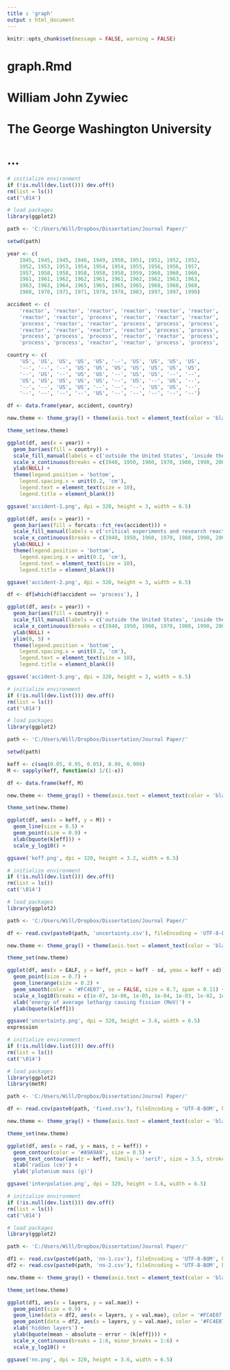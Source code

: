 ```yaml
---
title : 'graph'
output : html_document
---
```


```r

knitr::opts_chunk$set(message = FALSE, warning = FALSE)

```

# graph.Rmd
#
# William John Zywiec
# The George Washington University
#
# ...

```r

# initialize environment
if (!is.null(dev.list())) dev.off()
rm(list = ls())
cat('\014')

# load packages
library(ggplot2)

path <- 'C:/Users/Will/Dropbox/Dissertation/Journal Paper/'

setwd(path)

year <- c(
	1945, 1945, 1945, 1946, 1949, 1950, 1951, 1951, 1952, 1952,
	1952, 1953, 1953, 1954, 1954, 1954, 1955, 1956, 1956, 1957,
	1957, 1958, 1958, 1958, 1958, 1958, 1959, 1960, 1960, 1960,
	1961, 1961, 1962, 1962, 1961, 1961, 1962, 1962, 1963, 1963,
	1963, 1963, 1964, 1965, 1965, 1965, 1965, 1968, 1968, 1968,
	1968, 1970, 1971, 1971, 1978, 1978, 1983, 1997, 1997, 1999)

accident <- c(
	'reactor', 'reactor', 'reactor', 'reactor', 'reactor', 'reactor', 'reactor', 'reactor', 'reactor', 'reactor',
	'reactor', 'reactor', 'process', 'reactor', 'reactor', 'reactor', 'reactor', 'reactor', 'reactor', 'reactor',
	'process', 'reactor', 'reactor', 'process', 'process', 'process', 'process', 'reactor', 'reactor', 'process',
	'reactor', 'reactor', 'reactor', 'reactor', 'process', 'process', 'process', 'process', 'reactor', 'reactor',
	'process', 'process', 'process', 'reactor', 'reactor', 'process', 'process', 'reactor', 'reactor', 'reactor',
	'process', 'process', 'reactor', 'reactor', 'process', 'process', 'reactor', 'reactor', 'process', 'process')

country <- c(
	'US', 'US', 'US', 'US', 'US', '--', 'US', 'US', 'US', 'US',
	'--', '--', '--', 'US', 'US', 'US', 'US', 'US', 'US', 'US',
	'--', 'US', '--', 'US', 'US', '--', 'US', 'US', '--', '--',
	'US', 'US', 'US', 'US', 'US', '--', 'US', '--', 'US', '--',
	'--', '--', 'US', 'US', '--', '--', '--', 'US', 'US', '--',
	'--', '--', '--', '--', 'US', '--', '--', '--', '--', '--')

df <- data.frame(year, accident, country)

new.theme <- theme_gray() + theme(axis.text = element_text(color = 'black', size = 10), text = element_text(color = 'black', family = 'serif', size = 10))

theme_set(new.theme)

ggplot(df, aes(x = year)) +
  geom_bar(aes(fill = country)) +
  scale_fill_manual(labels = c('outside the United States', 'inside the United States'), values = c('#C0C0C0', '#FC4E07')) +
  scale_x_continuous(breaks = c(1940, 1950, 1960, 1970, 1980, 1990, 2000), limits = c(1940, 2000)) +
  ylab(NULL) +
  theme(legend.position = 'bottom',
    legend.spacing.x = unit(0.2, 'cm'),
    legend.text = element_text(size = 10),
    legend.title = element_blank())

ggsave('accident-1.png', dpi = 320, height = 3, width = 6.5)

ggplot(df, aes(x = year)) +
  geom_bar(aes(fill = forcats::fct_rev(accident))) +
  scale_fill_manual(labels = c('critical experiments and research reactors', 'production facilities'), values = c('#C0C0C0', '#FC4E07')) +
  scale_x_continuous(breaks = c(1940, 1950, 1960, 1970, 1980, 1990, 2000), limits = c(1940, 2000)) +
  ylab(NULL) +
  theme(legend.position = 'bottom',
    legend.spacing.x = unit(0.2, 'cm'),
    legend.text = element_text(size = 10),
    legend.title = element_blank())

ggsave('accident-2.png', dpi = 320, height = 3, width = 6.5)

df <- df[which(df$accident == 'process'), ]

ggplot(df, aes(x = year)) +
  geom_bar(aes(fill = country)) +
  scale_fill_manual(labels = c('outside the United States', 'inside the United States'), values = c('#C0C0C0', '#FC4E07')) +
  scale_x_continuous(breaks = c(1940, 1950, 1960, 1970, 1980, 1990, 2000), limits = c(1940, 2000)) +
  ylab(NULL) +
  ylim(0, 5) +
  theme(legend.position = 'bottom',
    legend.spacing.x = unit(0.2, 'cm'),
    legend.text = element_text(size = 10),
    legend.title = element_blank())

ggsave('accident-3.png', dpi = 320, height = 3, width = 6.5)


```

```r

# initialize environment
if (!is.null(dev.list())) dev.off()
rm(list = ls())
cat('\014')

# load packages
library(ggplot2)

path <- 'C:/Users/Will/Dropbox/Dissertation/Journal Paper/'

setwd(path)

keff <- c(seq(0.05, 0.95, 0.05), 0.99, 0.999)
M <- sapply(keff, function(x) 1/(1-x))

df <- data.frame(keff, M)

new.theme <- theme_gray() + theme(axis.text = element_text(color = 'black', size = 10), text = element_text(color = 'black', family = 'serif', size = 10))

theme_set(new.theme)

ggplot(df, aes(x = keff, y = M)) +
  geom_line(size = 0.5) +
  geom_point(size = 0.9) +
  xlab(bquote(k[eff])) +
  scale_y_log10() +

ggsave('keff.png', dpi = 320, height = 3.2, width = 6.5)

```

```r

# initialize environment
if (!is.null(dev.list())) dev.off()
rm(list = ls())
cat('\014')

# load packages
library(ggplot2)

path <- 'C:/Users/Will/Dropbox/Dissertation/Journal Paper/'

df <- read.csv(paste0(path, 'uncertainty.csv'), fileEncoding = 'UTF-8-BOM', header = TRUE)

new.theme <- theme_gray() + theme(axis.text = element_text(color = 'black', size = 10), text = element_text(color = 'black', family = 'serif', size = 10))

theme_set(new.theme)

ggplot(df, aes(x = EALF, y = keff, ymin = keff - sd, ymax = keff + sd)) +
  geom_point(size = 0.7) +
  geom_linerange(size = 0.2) +
  geom_smooth(color = '#FC4E07', se = FALSE, size = 0.7, span = 0.11) +
  scale_x_log10(breaks = c(1e-07, 1e-06, 1e-05, 1e-04, 1e-03, 1e-02, 1e-01, 1e+00)) +
  xlab('energy of average lethargy causing fission (MeV)') +
  ylab(bquote(k[eff]))

ggsave('uncertainty.png', dpi = 320, height = 3.6, width = 6.5)
expression
```

```r

# initialize environment
if (!is.null(dev.list())) dev.off()
rm(list = ls())
cat('\014')

# load packages
library(ggplot2)
library(metR)

path <- 'C:/Users/Will/Dropbox/Dissertation/Journal Paper/'

df <- read.csv(paste0(path, 'fixed.csv'), fileEncoding = 'UTF-8-BOM', header = TRUE)

new.theme <- theme_gray() + theme(axis.text = element_text(color = 'black', size = 10), text = element_text(color = 'black', family = 'serif', size = 10))

theme_set(new.theme)

ggplot(df, aes(x = rad, y = mass, z = keff)) +
  geom_contour(color = '#A9A9A9', size = 0.5) +
  geom_text_contour(aes(z = keff), family = 'serif', size = 3.5, stroke = 0.1) +
  xlab('radius (cm)') +
  ylab('plutonium mass (g)')

ggsave('interpolation.png', dpi = 320, height = 3.6, width = 6.5)

```

```r

# initialize environment
if (!is.null(dev.list())) dev.off()
rm(list = ls())
cat('\014')

# load packages
library(ggplot2)

path <- 'C:/Users/Will/Dropbox/Dissertation/Journal Paper/'

df1 <- read.csv(paste0(path, 'nn-1.csv'), fileEncoding = 'UTF-8-BOM', header = TRUE)
df2 <- read.csv(paste0(path, 'nn-2.csv'), fileEncoding = 'UTF-8-BOM', header = TRUE)

new.theme <- theme_gray() + theme(axis.text = element_text(color = 'black', size = 10), text = element_text(color = 'black', family = 'serif', size = 10))

theme_set(new.theme)

ggplot(df1, aes(x = layers, y = val.mae)) +
  geom_point(size = 0.9) +
  geom_line(data = df2, aes(x = layers, y = val.mae), color = '#FC4E07', size = 0.5) +
  geom_point(data = df2, aes(x = layers, y = val.mae), color = '#FC4E07', size = 0.9) +
  xlab('hidden layers') +
  ylab(bquote(mean ~ absolute ~ error ~ (k[eff]))) +
  scale_x_continuous(breaks = 1:6, minor_breaks = 1:6) +
  scale_y_log10() +

ggsave('nn.png', dpi = 320, height = 3.6, width = 6.5)

```